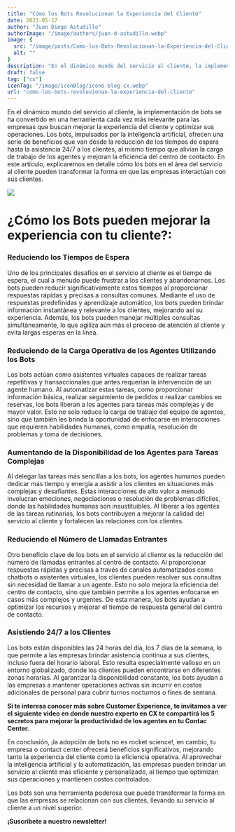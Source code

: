 ```yaml
---
title: "Cómo los Bots Revolucionan la Experiencia del Cliente"
date: 2023-05-17
author: "Juan Diego Astudillo"
authorImage: "/image/authors/juan-d-astudillo.webp"
image: {
  src: "/image/posts/Como-los-Bots-Revolucionan-la-Experiencia-del-Cliente.webp",
  alt: ""
}
description: "En el dinámico mundo del servicio al cliente, la implementación de bots se ha convertido en una herramienta cada vez más relevante para las empresas que buscan mejorar la experiencia del cliente y optimizar sus operaciones. "
draft: false
tag: ["cx"]
iconTag: "/image/iconBlog/icono-blog-cx.webp"
url: "como-los-bots-revoluvionan-la-experiencia-del-cliente"
---
```



En el dinámico mundo del servicio al cliente, la implementación de bots se ha convertido en una herramienta cada vez más relevante para las empresas que buscan mejorar la experiencia del cliente y optimizar sus operaciones. Los bots, impulsados por la inteligencia artificial, ofrecen una serie de beneficios que van desde la reducción de los tiempos de espera hasta la asistencia 24/7 a los clientes, al mismo tiempo que alivian la carga de trabajo de los agentes y mejoran la eficiencia del centro de contacto. En este artículo, explicaremos en detalle cómo los bots en el área del servicio al cliente pueden transformar la forma en que las empresas interactúan con sus clientes.

![](/image/posts/Como-los-Bots-Revolucionan-la-Experiencia-del-Cliente.webp)

# ¿Cómo los Bots pueden mejorar la experiencia con tu cliente?:

### Reduciendo los Tiempos de Espera
Uno de los principales desafíos en el servicio al cliente es el tiempo de espera, el cual a menudo puede frustrar a los clientes y abandonarnos. Los bots pueden reducir significativamente estos tiempos al proporcionar respuestas rápidas y precisas a consultas comunes. Mediante el uso de respuestas predefinidas y aprendizaje automático, los bots pueden brindar información instantánea y relevante a los clientes, mejorando así su experiencia. Además, los bots pueden manejar múltiples consultas simultáneamente, lo que agiliza aún más el proceso de atención al cliente y evita largas esperas en la línea.

### Reduciendo de la Carga Operativa de los Agentes Utilizando los Bots
Los bots actúan como asistentes virtuales capaces de realizar tareas repetitivas y transaccionales que antes requerían la intervención de un agente humano. Al automatizar estas tareas, como proporcionar información básica, realizar seguimiento de pedidos o realizar cambios en reservas, los bots liberan a los agentes para tareas más complejas y de mayor valor. Esto no solo reduce la carga de trabajo del equipo de agentes, sino que también les brinda la oportunidad de enfocarse en interacciones que requieren habilidades humanas, como empatía, resolución de problemas y toma de decisiones.

### Aumentando de la Disponibilidad de los Agentes para Tareas Complejas
Al delegar las tareas más sencillas a los bots, los agentes humanos pueden dedicar más tiempo y energía a asistir a los clientes en situaciones más complejas y desafiantes. Estas interacciones de alto valor a menudo involucran emociones, negociaciones o resolución de problemas difíciles, donde las habilidades humanas son insustituibles. Al liberar a los agentes de las tareas rutinarias, los bots contribuyen a mejorar la calidad del servicio al cliente y fortalecen las relaciones con los clientes.

### Reduciendo el Número de Llamadas Entrantes
Otro beneficio clave de los bots en el servicio al cliente es la reducción del número de llamadas entrantes al centro de contacto. Al proporcionar respuestas rápidas y precisas a través de canales automatizados como chatbots o asistentes virtuales, los clientes pueden resolver sus consultas sin necesidad de llamar a un agente. Esto no solo mejora la eficiencia del centro de contacto, sino que también permite a los agentes enfocarse en casos más complejos y urgentes. De esta manera, los bots ayudan a optimizar los recursos y mejorar el tiempo de respuesta general del centro de contacto.

### Asistiendo 24/7 a los Clientes
Los bots están disponibles las 24 horas del día, los 7 días de la semana, lo que permite a las empresas brindar asistencia continua a sus clientes, incluso fuera del horario laboral. Esto resulta especialmente valioso en un entorno globalizado, donde los clientes pueden encontrarse en diferentes zonas horarias. Al garantizar la disponibilidad constante, los bots ayudan a las empresas a mantener operaciones activas sin incurrir en costos adicionales de personal para cubrir turnos nocturnos o fines de semana.

**Si te interesa conocer más sobre Customer Experience, te invitamos a ver el siguiente video en donde nuestro experto en CX te compartirá los 5 secretos para mejorar la productividad de los agentes en tu Contac Center.**

<Link text="¡quiero ver!" href="/experiencia-del-cliente"/>

En conclusión, ¡la adopción de bots no es rocket science!, en cambio, tu empresa o contact center ofrecerá beneficios significativos, mejorando tanto la experiencia del cliente como la eficiencia operativa. Al aprovechar la inteligencia artificial y la automatización, las empresas pueden brindar un servicio al cliente más eficiente y personalizado, al tiempo que optimizan sus operaciones y mantienen costos controlados.

Los bots son una herramienta poderosa que puede transformar la forma en que las empresas se relacionan con sus clientes, llevando su servicio al cliente a un nivel superior.

**¡Suscríbete a nuestro newsletter!**